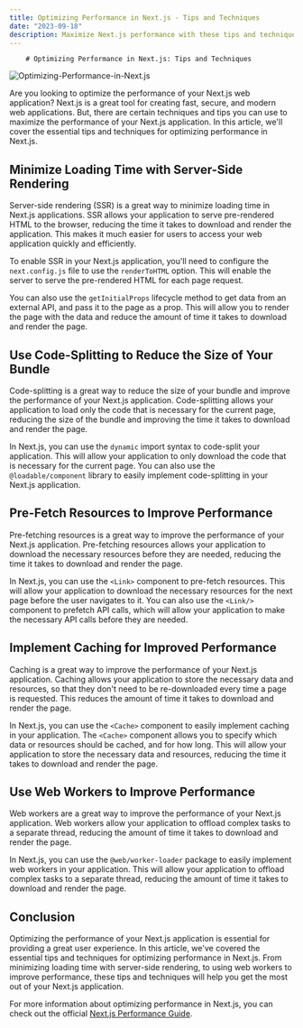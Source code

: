 ```yaml
---
title: Optimizing Performance in Next.js - Tips and Techniques
date: "2023-09-18"
description: Maximize Next.js performance with these tips and techniques. Learn how to optimize loading times and improve user experience.
---
```

        # Optimizing Performance in Next.js: Tips and Techniques

![Optimizing-Performance-in-Next.js](https://images.unsplash.com/photo-1595348514401-eca68a3bea33?crop=entropy&cs=tinysrgb&fit=max&fm=jpg&ixid=M3w1MDMzNDF8MHwxfHJhbmRvbXx8fHx8fHx8fDE2OTUwNTU5Nzd8&ixlib=rb-4.0.3&q=80&w=1080)

Are you looking to optimize the performance of your Next.js web application? Next.js is a great tool for creating fast, secure, and modern web applications. But, there are certain techniques and tips you can use to maximize the performance of your Next.js application. In this article, we'll cover the essential tips and techniques for optimizing performance in Next.js.

## Minimize Loading Time with Server-Side Rendering

Server-side rendering (SSR) is a great way to minimize loading time in Next.js applications. SSR allows your application to serve pre-rendered HTML to the browser, reducing the time it takes to download and render the application. This makes it much easier for users to access your web application quickly and efficiently.

To enable SSR in your Next.js application, you'll need to configure the `next.config.js` file to use the `renderToHTML` option. This will enable the server to serve the pre-rendered HTML for each page request.

You can also use the `getInitialProps` lifecycle method to get data from an external API, and pass it to the page as a prop. This will allow you to render the page with the data and reduce the amount of time it takes to download and render the page.

## Use Code-Splitting to Reduce the Size of Your Bundle

Code-splitting is a great way to reduce the size of your bundle and improve the performance of your Next.js application. Code-splitting allows your application to load only the code that is necessary for the current page, reducing the size of the bundle and improving the time it takes to download and render the page.

In Next.js, you can use the `dynamic` import syntax to code-split your application. This will allow your application to only download the code that is necessary for the current page. You can also use the `@loadable/component` library to easily implement code-splitting in your Next.js application.

## Pre-Fetch Resources to Improve Performance

Pre-fetching resources is a great way to improve the performance of your Next.js application. Pre-fetching resources allows your application to download the necessary resources before they are needed, reducing the time it takes to download and render the page.

In Next.js, you can use the `<Link>` component to pre-fetch resources. This will allow your application to download the necessary resources for the next page before the user navigates to it. You can also use the `<Link/>` component to prefetch API calls, which will allow your application to make the necessary API calls before they are needed.

## Implement Caching for Improved Performance

Caching is a great way to improve the performance of your Next.js application. Caching allows your application to store the necessary data and resources, so that they don't need to be re-downloaded every time a page is requested. This reduces the amount of time it takes to download and render the page.

In Next.js, you can use the `<Cache>` component to easily implement caching in your application. The `<Cache>` component allows you to specify which data or resources should be cached, and for how long. This will allow your application to store the necessary data and resources, reducing the time it takes to download and render the page.

## Use Web Workers to Improve Performance

Web workers are a great way to improve the performance of your Next.js application. Web workers allow your application to offload complex tasks to a separate thread, reducing the amount of time it takes to download and render the page.

In Next.js, you can use the `@web/worker-loader` package to easily implement web workers in your application. This will allow your application to offload complex tasks to a separate thread, reducing the amount of time it takes to download and render the page.

## Conclusion

Optimizing the performance of your Next.js application is essential for providing a great user experience. In this article, we've covered the essential tips and techniques for optimizing performance in Next.js. From minimizing loading time with server-side rendering, to using web workers to improve performance, these tips and techniques will help you get the most out of your Next.js application.

For more information about optimizing performance in Next.js, you can check out the official [Next.js Performance Guide](https://nextjs.org/docs/advanced-features/performance).